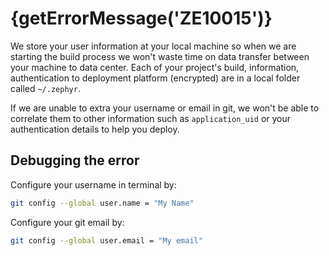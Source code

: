 
# {getErrorMessage('ZE10015')}

<ErrorInfo code="ZE10015" terminal />

We store your user information at your local machine so when we are starting the build process we won't waste time on data transfer between your machine to data center. Each of your project's build, information, authentication to deployment platform (encrypted) are in a local folder called `~/.zephyr`.

If we are unable to extra your username or email in git, we won't be able to correlate them to other information such as `application_uid` or your authentication details to help you deploy.

## Debugging the error

Configure your username in terminal by:

```bash
git config --global user.name = "My Name"
```

Configure your git email by:

```bash
git config --global user.email = "My email"
```
